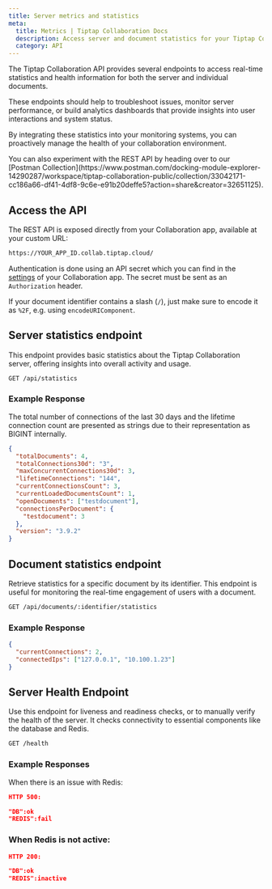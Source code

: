 ```yaml
---
title: Server metrics and statistics
meta:
  title: Metrics | Tiptap Collaboration Docs
  description: Access server and document statistics for your Tiptap Collaboration application. Learn more in our documentation!
  category: API
---
```



The Tiptap Collaboration API provides several endpoints to access real-time statistics and health information for both the server and individual documents.

These endpoints should help to troubleshoot issues, monitor server performance, or build analytics dashboards that provide insights into user interactions and system status.

By integrating these statistics into your monitoring systems, you can proactively manage the health of your collaboration environment.

<Callout title="Review the postman collection" variant="hint">
  You can also experiment with the REST API by heading over to our [Postman
  Collection](https://www.postman.com/docking-module-explorer-14290287/workspace/tiptap-collaboration-public/collection/33042171-cc186a66-df41-4df8-9c6e-e91b20deffe5?action=share&creator=32651125).
</Callout>

## Access the API

The REST API is exposed directly from your Collaboration app, available at your custom URL:

```bash
https://YOUR_APP_ID.collab.tiptap.cloud/
```

Authentication is done using an API secret which you can find in
the [settings](https://cloud.tiptap.dev/apps/settings) of your Collaboration app. The secret must be sent as
an `Authorization` header.

If your document identifier contains a slash (`/`), just make sure to encode it as `%2F`, e.g.
using `encodeURIComponent`.

## Server statistics endpoint

This endpoint provides basic statistics about the Tiptap Collaboration server, offering insights into overall activity and usage.

```bash
GET /api/statistics
```

### Example Response

<Callout title="Caution" variant="hint">
  The total number of connections of the last 30 days and the lifetime connection count are
  presented as strings due to their representation as BIGINT internally.
</Callout>

```json
{
  "totalDocuments": 4,
  "totalConnections30d": "3",
  "maxConcurrentConnections30d": 3,
  "lifetimeConnections": "144",
  "currentConnectionsCount": 3,
  "currentLoadedDocumentsCount": 1,
  "openDocuments": ["testdocument"],
  "connectionsPerDocument": {
    "testdocument": 3
  },
  "version": "3.9.2"
}
```

## Document statistics endpoint

Retrieve statistics for a specific document by its identifier. This endpoint is useful for monitoring the real-time engagement of users with a document.

```bash
GET /api/documents/:identifier/statistics
```

### Example Response

```json
{
  "currentConnections": 2,
  "connectedIps": ["127.0.0.1", "10.100.1.23"]
}
```

## Server Health Endpoint

Use this endpoint for liveness and readiness checks, or to manually verify the health of the server. It checks connectivity to essential components like the database and Redis.

```bash
GET /health
```

### Example Responses

When there is an issue with Redis:

```json
HTTP 500:

"DB":ok
"REDIS":fail

```

### When Redis is not active:

```json
HTTP 200:

"DB":ok
"REDIS":inactive

```
